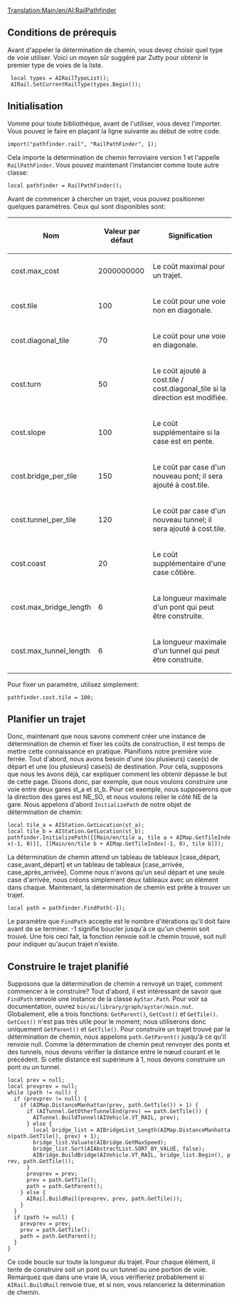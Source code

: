 [[Translation:Main/en/AI:RailPathfinder]]
{{en/-}}
{{fr/NonIA}}
== Conditions de prérequis ==
Avant d'appeler la détermination de chemin, vous devez choisir quel type de voie utiliser. Voici un moyen sûr suggéré par Zutty pour obtenir le premier type de voies de la liste.

  local types = AIRailTypeList();
  AIRail.SetCurrentRailType(types.Begin());

== Initialisation ==

Vomme pour toute bibliothèque, avant de l'utiliser, vous devez l'importer. Vous pouvez le faire en plaçant la ligne suivante au début de votre code.

 import("pathfinder.rail", "RailPathFinder", 1);

Cela importe la détermination de chemin ferroviaire version 1 et l'appelle <code>RailPathFinder</code>. Vous pouvez maintenant l'instancier comme toute autre classe:

 local pathfinder = RailPathFinder();

Avant de commencer à chercher un trajet, vous pouvez positionner quelques paramètres. Ceux qui sont disponibles sont:

{| class="wikitable"
|-
! Nom
! Valeur par défaut
! Signification
|-
| cost.max_cost
| 2000000000
| Le coût maximal pour un trajet.
|-
| cost.tile
| 100
| Le coût pour une voie non en diagonale.
|-
| cost.diagonal_tile
| 70
| Le coût pour une voie en diagonale.
|-
| cost.turn
| 50
| Le coût ajouté à cost.tile / cost.diagonal_tile si la direction est modifiée.
|-
| cost.slope
| 100
| Le coût supplémentaire si la case est en pente.
|-
| cost.bridge_per_tile
| 150
| Le coût par case d'un nouveau pont; il sera ajouté à cost.tile.
|-
| cost.tunnel_per_tile
| 120
| Le coût par case d'un nouveau tunnel; il sera ajouté à cost.tile.
|-
| cost.coast
| 20
| Le coût supplémentaire d'une case côtière.
|-
| cost.max_bridge_length
| 6
| La longueur maximale d'un pont qui peut être construite.
|-
| cost.max_tunnel_length
| 6
| La longueur maximale d'un tunnel qui peut être construite.
|}

Pour fixer un paramètre, utilisez simplement:

 pathfinder.cost.tile = 100;

== Planifier un trajet ==

Donc, maintenant que nous savons comment créer une instance de détermination de chemin et fixer les coûts de construction, il est temps de mettre cette connaissance en pratique. Planifions notre première voie ferrée. Tout d'abord, nous avons besoin d'une (ou plusieurs) case(s) de départ et une (ou plusieurs) case(s) de destination. Pour cela, supposons que nous les avons déjà, car expliquer comment les obtenir dépasse le but de cette page. Disons donc, par exemple, que nous voulons construire une voie entre deux gares st_a et st_b. Pour cet exemple, nous supposerons que la direction des gares est NE_SO, et nous voulons relier le côté NE de la gare. Nous appelons d'abord <code>InitializePath</code> de notre objet de détermination de chemin:

 local tile_a = AIStation.GetLocation(st_a);
 local tile_b = AIStation.GetLocation(st_b);
 pathfinder.InitializePath(<nowiki>[[Main/en/tile a, tile a + AIMap.GetTileIndex(-1, 0)]], [[Main/en/tile b + AIMap.GetTileIndex(-1, 0), tile b]]</nowiki>);

La détermination de chemin attend un tableau de tableaux [case_départ, case_avant_départ] et un tableau de tableaux [case_arrivée, case_après_arrivée]. Comme nous n'avons qu'un seul départ et une seule case d'arrivée, nous créons simplement deux tableaux avec un élément dans chaque. Maintenant, la détermination de chemin est prête à trouver un trajet.

 local path = pathfinder.FindPath(-1);

Le paramètre que <code>FindPath</code> accepte est le nombre d'itérations qu'il doit faire avant de se terminer. -1 signifie boucler jusqu'à ce qu'un chemin soit trouvé. Une fois ceci fait, la fonction renvoie soit le chemin trouvé, soit null pour indiquer qu'aucun trajet n'existe.

== Construire le trajet planifié ==

Supposons que la détermination de chemin a renvoyé un trajet, comment commencer à le construire? Tout d'abord, il est intéressant de savoir que <code>FindPath</code> renvoie une instance de la classe <code>AyStar.Path</code>. Pour voir sa documentation, ouvrez <code>bin/ai/library/graph/aystar/main.nut</code>. Globalement, elle a trois fonctions: <code>GetParent()</code>, <code>GetCost()</code> et <code>GetTile()</code>. <code>GetCost()</code> n'est pas très utile pour le moment; nous  utiliserons donc uniquement <code>GetParent()</code> et <code>GetTile()</code>. Pour construire un trajet trouvé par la détermination de chemin, nous appelons <code>path.GetParent()</code> jusqu'à ce qu'il renvoie null. Comme la détermination de chemin peut renvoyer des ponts et des tunnels, nous devons vérifier la distance entre le nœud courant et le précédent. Si cette distance est supérieure à 1, nous devons construire un pont ou un tunnel.

 local prev = null;
 local prevprev = null;
 while (path != null) {
   if (prevprev != null) {
     if (AIMap.DistanceManhattan(prev, path.GetTile()) > 1) {
       if (AITunnel.GetOtherTunnelEnd(prev) == path.GetTile()) {
         AITunnel.BuildTunnel(AIVehicle.VT_RAIL, prev);
       } else {
         local bridge_list = AIBridgeList_Length(AIMap.DistanceManhattan(path.GetTile(), prev) + 1);
         bridge_list.Valuate(AIBridge.GetMaxSpeed);
         bridge_list.Sort(AIAbstractList.SORT_BY_VALUE, false);
         AIBridge.BuildBridge(AIVehicle.VT_RAIL, bridge_list.Begin(), prev, path.GetTile());
       }
       prevprev = prev;
       prev = path.GetTile();
       path = path.GetParent();
     } else {
       AIRail.BuildRail(prevprev, prev, path.GetTile());
     }
   }
   if (path != null) {
     prevprev = prev;
     prev = path.GetTile();
     path = path.GetParent();
   }
 }

Ce code boucle sur toute la longueur du trajet. Pour chaque élément, il tente de construire soit un pont ou un tunnel ou une portion de voie. Remarquez que dans une vraie IA, vous vérifieriez probablement si <code>AIRail.BuildRail</code> renvoie true, et si non, vous relanceriez la détermination de chemin.